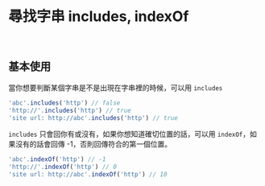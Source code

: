 # 尋找字串 includes, indexOf

&nbsp;

## 基本使用

當你想要判斷某個字串是不是出現在字串裡的時候，可以用 `includes`

``` js
'abc'.includes('http') // false
'http://'.includes('http') // true
'site url: http://abc'.includes('http') // true
```

`includes` 只會回你有或沒有，如果你想知道確切位置的話，可以用 `indexOf`，如果沒有的話會回傳 -1，否則回傳符合的第一個位置。

``` js
'abc'.indexOf('http') // -1
'http://'.indexOf('http') // 0
'site url: http://abc'.indexOf('http') // 10
```